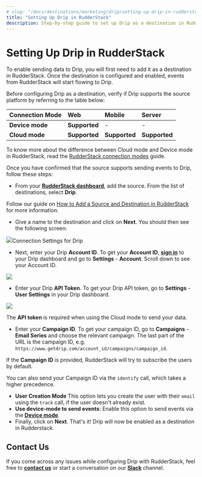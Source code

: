 ```yaml
---
# slug: "/docs/destinations/marketing/drip/setting-up-drip-in-rudderstack"
title: "Setting Up Drip in RudderStack"
description: Step-by-step guide to set up Drip as a destination in RudderStack.
---
```


# Setting Up Drip in RudderStack

To enable sending data to Drip, you will first need to add it as a destination in RudderStack. Once the destination is configured and enabled, events from RudderStack will start flowing to Drip.

Before configuring Drip as a destination, verify if Drip supports the source platform by referring to the table below:

| **Connection Mode** | **Web**       | **Mobile**    | **Server**    |
| :------------------ | :------------ | :------------ | :------------ |
| **Device mode**     | **Supported** | -             | -             |
| **Cloud** **mode**  | **Supported** | **Supported** | **Supported** |

<div class="infoBlock">

To know more about the difference between Cloud mode and Device mode in RudderStack, read the <a href="https://rudderstack.com/docs/connections/rudderstack-connection-modes/">RudderStack connection modes</a> guide.

</div>

Once you have confirmed that the source supports sending events to Drip, follow these steps:

- From your [**RudderStack dashboard**](https://app.rudderstack.com/), add the source. From the list of destinations, select **Drip**.

<div class="infoBlock">

Follow our guide on <a href="https://rudderstack.com/docs/connections/adding-source-and-destination-rudderstack/">How to Add a Source and Destination in RudderStack</a> for more information.

</div>

- Give a name to the destination and click on **Next**. You should then see the following screen:

<img src="../../../assets/3 (27).png" /><span class="imageTitle">Connection Settings for Drip</span>

- Next, enter your Drip **Account ID**. To get your **Account ID**, [**sign in**](https://login.getdrip.com/login/email) to your Drip dashboard and go to **Settings** - **Account**. Scroll down to see your Account ID.

<img src="https://user-images.githubusercontent.com/59817155/128679489-3cce8c00-3203-4ec6-ac7b-ae883fcd4e69.png" />

- Enter your Drip **API Token**. To get your Drip API token, go to **Settings** - **User Settings** in your Drip dashboard.

<img src="https://user-images.githubusercontent.com/59817155/128698438-9e37b1ca-eb3b-4217-9deb-53a47ded5119.png" />

<div class="infoBlock">

The **API token** is required when using the Cloud mode to send your data.

</div>

- Enter your **Campaign ID**. To get your campaign ID, go to **Campaigns** - **Email Series** and choose the relevant campaign. The last part of the URL is the campaign ID, e.g. `https://www.getdrip.com/account_id/campaigns/campaign_id`.

<div class="infoBlock">

If the **Campaign ID** is provided, RudderStack will try to subscribe the users by default.

</div>

<div class="successBlock">

  You can also send your Campaign ID via the <code class="inline-code">identify</code> call, which takes a
  higher precedence.
</div>

- **User Creation Mode** This option lets you create the user with their `email` using the `track` call, if the user doesn't already exist.
- **Use device-mode to send events**: Enable this option to send events via the [**Device mode**](https://rudderstack.com/docs/connections/rudderstack-connection-modes//).
- Finally, click on **Next**. That's it! Drip will now be enabled as a destination in Rudderstack.

## Contact Us

If you come across any issues while configuring Drip with RudderStack, feel free to [**contact us**](mailto:%20docs@rudderstack.com) or start a conversation on our [**Slack**](https://rudderstack.com/join-rudderstack-slack-community) channel.

